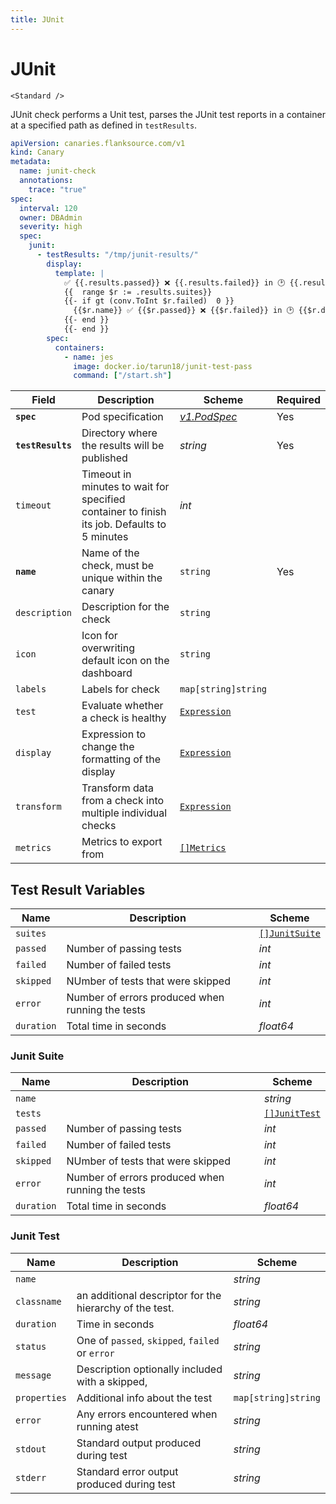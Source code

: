 ```yaml
---
title: JUnit
---
```


# <Icon name="junit" /> JUnit

    <Standard />

JUnit check performs a Unit test, parses the JUnit test reports in a container at a specified path as defined in `testResults`.

```yaml
apiVersion: canaries.flanksource.com/v1
kind: Canary
metadata:
  name: junit-check
  annotations:
    trace: "true"
spec:
  interval: 120
  owner: DBAdmin
  severity: high
  spec:
    junit:
      - testResults: "/tmp/junit-results/"
        display:
          template: |
            ✅ {{.results.passed}} ❌ {{.results.failed}} in 🕑 {{.results.duration}}
            {{  range $r := .results.suites}}
            {{- if gt (conv.ToInt $r.failed)  0 }}
              {{$r.name}} ✅ {{$r.passed}} ❌ {{$r.failed}} in 🕑 {{$r.duration}}
            {{- end }}
            {{- end }}
        spec:
          containers:
            - name: jes
              image: docker.io/tarun18/junit-test-pass
              command: ["/start.sh"]
```

| Field | Description | Scheme | Required |
| ----- | ----------- | ------ | -------- |
| **`spec`** | Pod specification | [*v1.PodSpec*](https://kubernetes.io/docs/reference/generated/kubernetes-api/v1.20/#podspec-v1-core) | Yes |
| **`testResults`** | Directory where the results will be published | *string* | Yes |
| `timeout` | Timeout in minutes to wait for specified container to finish its job. Defaults to 5 minutes | *int* |  |
| **`name`**    | Name of the check, must be unique within the canary         | `string`                                     | Yes      |
| `description` | Description for the check                                   | `string`                                     |          |
| `icon`        | Icon for overwriting default icon on the dashboard          | `string`                                     |          |
| `labels`      | Labels for check                                            | `map[string]string`                          |          |
| `test`        | Evaluate whether a check is healthy                         | [`Expression`](../concepts/health-evaluation)  |          |
| `display`     | Expression to change the formatting of the display          | [`Expression`](../concepts/display-formatting) |          |
| `transform`   | Transform data from a check into multiple individual checks | [`Expression`](../concepts/transforms)          |          |
| `metrics`     | Metrics to export from                                      | [`[]Metrics`](../concepts/metrics-exporter)    |          |

## Test Result Variables

| Name       | Description           | Scheme           |
| ---------- | --------------------- | ---------------- |
| `suites`   |                       | [`[]JunitSuite`](#junit-suite) |
| `passed`   | Number of passing tests | *int*            |
| `failed`   | Number of failed tests | *int*            |
| `skipped`  | NUmber of tests that were skipped | *int*            |
| `error`    | Number of errors produced when running the tests | *int*            |
| `duration` | Total time in seconds | *float64*        |

### Junit Suite

| Name       | Description           | Scheme           |
| ---------- | --------------------- | ---------------- |
| `name`     |                       | *string* |
| `tests`    |                       | [`[]JunitTest`](#junit-test) |
| `passed`   | Number of passing tests                          | *int*                        |
| `failed`   | Number of failed tests                           | *int*                        |
| `skipped`  | NUmber of tests that were skipped                | *int*                        |
| `error`    | Number of errors produced when running the tests | *int*                        |
| `duration` | Total time in seconds | *float64*        |

### Junit Test

| Name         | Description                                             | Scheme              |
| ------------ | ------------------------------------------------------- | ------------------- |
| `name`       |                                                         | *string*            |
| `classname`  | an additional descriptor for the hierarchy of the test. | *string*            |
| `duration`   | Time in seconds                                         | *float64*           |
| `status`     | One of `passed`, `skipped`, `failed` or `error`         | *string*            |
| `message`    | Description optionally included with a skipped,         | *string*            |
| `properties` | Additional info about the test                          | `map[string]string` |
| `error`      | Any errors encountered when running atest               | *string*            |
| `stdout`     | Standard output produced during test                    | *string*            |
| `stderr`     | Standard error output produced during test              | *string*            |
